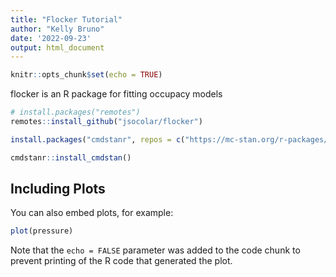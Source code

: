 ```yaml
---
title: "Flocker Tutorial"
author: "Kelly Bruno"
date: '2022-09-23'
output: html_document
---
```


```r
knitr::opts_chunk$set(echo = TRUE)
```

flocker is an R package for fitting occupacy models

```r

# install.packages("remotes")
remotes::install_github("jsocolar/flocker")

install.packages("cmdstanr", repos = c("https://mc-stan.org/r-packages/", getOption("repos")))

cmdstanr::install_cmdstan()

```











## Including Plots

You can also embed plots, for example:

```r
plot(pressure)
```

Note that the `echo = FALSE` parameter was added to the code chunk to prevent printing of the R code that generated the plot.
